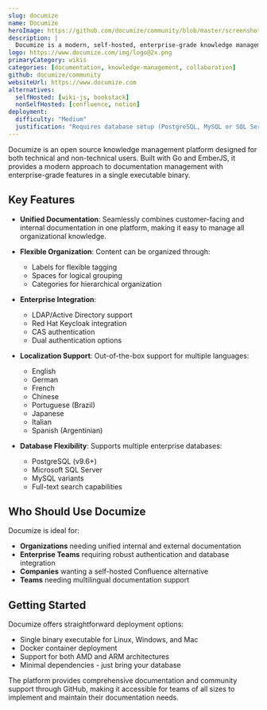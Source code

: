 ```yaml
---
slug: documize
name: Documize
heroImage: https://github.com/documize/community/blob/master/screenshot.png?raw=true
description: |
  Documize is a modern, self-hosted, enterprise-grade knowledge management solution built with Go and EmberJS, designed to unify both customer-facing and internal documentation.
logo: https://www.documize.com/img/logo@2x.png
primaryCategory: wikis
categories: [documentation, knowledge-management, collaboration]
github: documize/community
websiteUrl: https://www.documize.com
alternatives:
  selfHosted: [wiki-js, bookstack]
  nonSelfHosted: [confluence, notion]
deployment:
  difficulty: "Medium"
  justification: "Requires database setup (PostgreSQL, MySQL or SQL Server) and Go environment. Docker deployment available but configuration needed for advanced features."
---
```


Documize is an open source knowledge management platform designed for both
technical and non-technical users. Built with Go and EmberJS, it provides a
modern approach to documentation management with enterprise-grade features in a
single executable binary.

## Key Features

- **Unified Documentation**: Seamlessly combines customer-facing and internal
  documentation in one platform, making it easy to manage all organizational
  knowledge.

- **Flexible Organization**: Content can be organized through:

  - Labels for flexible tagging
  - Spaces for logical grouping
  - Categories for hierarchical organization

- **Enterprise Integration**:

  - LDAP/Active Directory support
  - Red Hat Keycloak integration
  - CAS authentication
  - Dual authentication options

- **Localization Support**: Out-of-the-box support for multiple languages:

  - English
  - German
  - French
  - Chinese
  - Portuguese (Brazil)
  - Japanese
  - Italian
  - Spanish (Argentinian)

- **Database Flexibility**: Supports multiple enterprise databases:
  - PostgreSQL (v9.6+)
  - Microsoft SQL Server
  - MySQL variants
  - Full-text search capabilities

## Who Should Use Documize

Documize is ideal for:

- **Organizations** needing unified internal and external documentation
- **Enterprise Teams** requiring robust authentication and database integration
- **Companies** wanting a self-hosted Confluence alternative
- **Teams** needing multilingual documentation support

## Getting Started

Documize offers straightforward deployment options:

- Single binary executable for Linux, Windows, and Mac
- Docker container deployment
- Support for both AMD and ARM architectures
- Minimal dependencies - just bring your database

The platform provides comprehensive documentation and community support through
GitHub, making it accessible for teams of all sizes to implement and maintain
their documentation needs.
